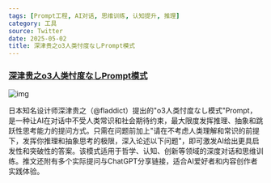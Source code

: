 ```yaml
---
tags: [Prompt工程, AI对话, 思维训练, 认知提升, 推理]
category: 工具
source: Twitter
date: 2025-05-02
title: 深津贵之o3人类忖度なしPrompt模式
---
```


### [深津贵之o3人类忖度なしPrompt模式](https://twitter-thread.com/t/1915032279292002358)

![img](https://img.mengpeng.tech/i/2025/05/05/681818508b507.webp)

日本知名设计师深津贵之（@fladdict）提出的"o3人类忖度なし模式"Prompt，是一种让AI在对话中不受人类常识和社会期待约束，最大限度发挥推理、抽象和跳跃性思考能力的提问方式。只需在问题前加上"请在不考虑人类理解和常识的前提下，发挥你推理和抽象思考的极限，深入论述以下问题"，即可激发AI给出更具启发性和突破性的答案。该模式适用于哲学、认知、创新等领域的深度对话和思维训练。推文还附有多个实际提问与ChatGPT分享链接，适合AI爱好者和内容创作者实践体验。
